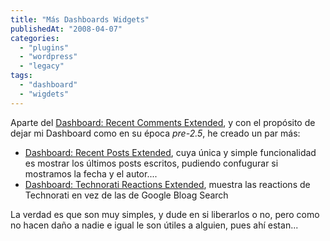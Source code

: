 ```yaml
---
title: "Más Dashboards Widgets"
publishedAt: "2008-04-07"
categories: 
  - "plugins"
  - "wordpress"
  - "legacy"
tags: 
  - "dashboard"
  - "wigdets"
---
```


Aparte del [Dashboard: Recent Comments Extended](http://rick.jinlabs.com/code/dashboard-recent-comments-extended/), y con el propósito de dejar mi Dashboard como en su época _pre-2.5_, he creado un par más:

- [Dashboard: Recent Posts Extended](http://rick.jinlabs.com/code/dashboard-recent-posts-extended/), cuya única y simple funcionalidad es mostrar los últimos posts escritos, pudiendo confugurar si mostramos la fecha y el autor....
- [Dashboard: Technorati Reactions Extended](http://rick.jinlabs.com/code/dashboard-technorati-reactions-extended/), muestra las reactions de Technorati en vez de las de Google Bloag Search

La verdad es que son muy simples, y dude en si liberarlos o no, pero como no hacen daño a nadie e igual le son útiles a alguien, pues ahí estan...
